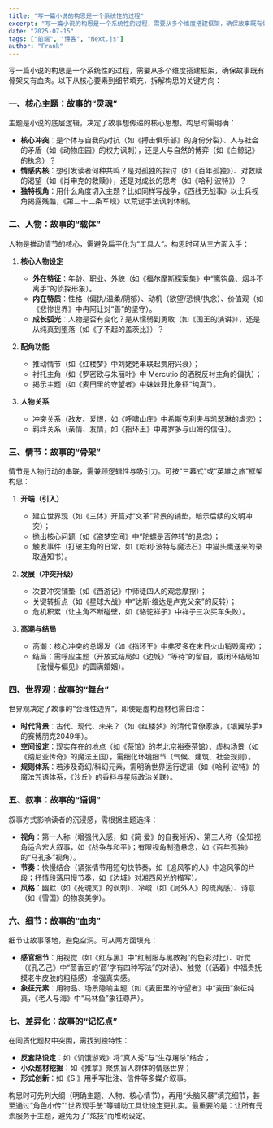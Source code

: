 ```yaml
---
title: "写一篇小说的构思是一个系统性的过程"
excerpt: "写一篇小说的构思是一个系统性的过程，需要从多个维度搭建框架，确保故事既有骨架又有血肉。以下从核心要素到细节填充，拆解构思的关键方向。"
date: "2025-07-15"
tags: ["前端", "博客", "Next.js"]
author: "Frank"
---
```

写一篇小说的构思是一个系统性的过程，需要从多个维度搭建框架，确保故事既有骨架又有血肉。以下从核心要素到细节填充，拆解构思的关键方向：


### 一、**核心主题：故事的“灵魂”**
主题是小说的底层逻辑，决定了故事想传递的核心思想。构思时需明确：
- **核心冲突**：是个体与自我的对抗（如《搏击俱乐部》的身份分裂）、人与社会的矛盾（如《动物庄园》的权力讽刺），还是人与自然的博弈（如《白鲸记》的执念）？
- **情感内核**：想引发读者何种共鸣？是对孤独的探讨（如《百年孤独》）、对救赎的渴望（如《肖申克的救赎》），还是对成长的思考（如《哈利·波特》）？
- **独特视角**：用什么角度切入主题？比如同样写战争，《西线无战事》以士兵视角揭露残酷，《第二十二条军规》以荒诞手法讽刺体制。


### 二、**人物：故事的“载体”**
人物是推动情节的核心，需避免扁平化为“工具人”。构思时可从三方面入手：
1. **核心人物设定**  
   - **外在特征**：年龄、职业、外貌（如《福尔摩斯探案集》中“鹰钩鼻、烟斗不离手”的侦探形象）。  
   - **内在特质**：性格（偏执/温柔/阴郁）、动机（欲望/恐惧/执念）、价值观（如《悲惨世界》中冉阿让对“善”的坚守）。  
   - **成长弧光**：人物是否有变化？是从懦弱到勇敢（如《国王的演讲》），还是从纯真到堕落（如《了不起的盖茨比》）？  

2. **配角功能**  
   - 推动情节（如《红楼梦》中刘姥姥串联起贾府兴衰）；  
   - 衬托主角（如《罗密欧与朱丽叶》中 Mercutio 的洒脱反衬主角的偏执）；  
   - 揭示主题（如《麦田里的守望者》中妹妹菲比象征“纯真”）。  

3. **人物关系**  
   - 冲突关系（敌友、爱恨，如《呼啸山庄》中希斯克利夫与凯瑟琳的虐恋）；  
   - 羁绊关系（亲情、友情，如《指环王》中弗罗多与山姆的信任）。  


### 三、**情节：故事的“骨架”**
情节是人物行动的串联，需兼顾逻辑性与吸引力。可按“三幕式”或“英雄之旅”框架构思：
1. **开端（引入）**  
   - 建立世界观（如《三体》开篇对“文革”背景的铺垫，暗示后续的文明冲突）；  
   - 抛出核心问题（如《盗梦空间》中“陀螺是否停转”的悬念）；  
   - 触发事件（打破主角的日常，如《哈利·波特与魔法石》中猫头鹰送来的录取通知书）。  

2. **发展（冲突升级）**  
   - 次要冲突铺垫（如《西游记》中师徒四人的观念摩擦）；  
   - 关键转折点（如《星球大战》中“达斯·维达是卢克父亲”的反转）；  
   - 危机积累（让主角不断碰壁，如《骆驼祥子》中祥子三次买车失败）。  

3. **高潮与结局**  
   - 高潮：核心冲突的总爆发（如《指环王》中弗罗多在末日火山销毁魔戒）；  
   - 结局：需呼应主题（开放式结局如《边城》“等待”的留白，或闭环结局如《傲慢与偏见》的圆满婚姻）。  


### 四、**世界观：故事的“舞台”**
世界观决定了故事的“合理性边界”，即使是虚构题材也需自洽：
- **时代背景**：古代、现代、未来？（如《红楼梦》的清代官僚家族，《银翼杀手》的赛博朋克2049年）。  
- **空间设定**：现实存在的地点（如《茶馆》的老北京裕泰茶馆）、虚构场景（如《纳尼亚传奇》的魔法王国），需细化环境细节（气候、建筑、社会规则）。  
- **规则体系**：若涉及奇幻/科幻元素，需明确世界运行逻辑（如《哈利·波特》的魔法咒语体系，《沙丘》的香料与星际政治关联）。  


### 五、**叙事：故事的“语调”**
叙事方式影响读者的沉浸感，需根据主题选择：
- **视角**：第一人称（增强代入感，如《简·爱》的自我倾诉）、第三人称（全知视角适合宏大叙事，如《战争与和平》；有限视角制造悬念，如《百年孤独》的“马孔多”视角）。  
- **节奏**：快慢结合（紧张情节用短句快节奏，如《追风筝的人》中追风筝的片段；抒情段落用慢节奏，如《边城》对湘西风光的描写）。  
- **风格**：幽默（如《死魂灵》的讽刺）、冷峻（如《局外人》的疏离感）、诗意（如《雪国》的物哀美学）。  


### 六、**细节：故事的“血肉”**
细节让故事落地，避免空洞。可从两方面填充：
- **感官细节**：用视觉（如《红与黑》中“红制服与黑教袍”的色彩对比）、听觉（《孔乙己》中“茴香豆的‘茴’字有四种写法”的对话）、触觉（《活着》中福贵抚摸老牛皮肤的粗糙感）增强真实感。  
- **象征元素**：用物品、场景隐喻主题（如《麦田里的守望者》中“麦田”象征纯真，《老人与海》中“马林鱼”象征尊严）。  


### 七、**差异化：故事的“记忆点”**
在同质化题材中突围，需找到独特性：
- **反套路设定**：如《饥饿游戏》将“真人秀”与“生存屠杀”结合；  
- **小众题材挖掘**：如《推拿》聚焦盲人群体的情感世界；  
- **形式创新**：如《S.》用手写批注、信件等多媒介叙事。  


构思时可先列大纲（明确主题、人物、核心情节），再用“头脑风暴”填充细节，甚至通过“角色小传”“世界观手册”等辅助工具让设定更扎实。最重要的是：让所有元素服务于主题，避免为了“炫技”而堆砌设定。